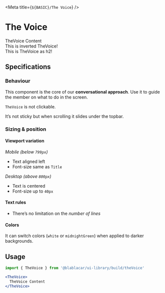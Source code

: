 

<Meta title={`${BASIC}/The Voice`} />

# **The Voice**

<Canvas>
  <Story name="Default">
    <TheVoice>
      TheVoice Content
    </TheVoice>
  </Story>
</Canvas>

<Canvas>
  <Story name="isInverted">
    <div style={{ backgroundColor: color.green }}>
      <TheVoice isInverted>This is inverted TheVoice!</TheVoice>
    </div>
  </Story>
</Canvas>

<Canvas>
  <Story name="as h2">
    <TheVoice as="h2">This is TheVoice as h2!</TheVoice>
  </Story>
</Canvas>

## Specifications

### Behaviour

This component is the core of our **conversational approach**.
Use it to guide the member on what to do in the screen.

`TheVoice` is not clickable.

It’s not sticky but when scrolling it slides under the topbar.

### Sizing & position

#### Viewport variation

_Mobile (below `799px`)_

- Text aligned left
- Font-size same as `Title`

_Desktop (above `800px`)_

- Text is centered
- Font-size up to `40px`

#### Text rules

- There’s no limitation on the _number of lines_

#### Colors

It can switch colors (`white` or `midnightGreen`) when applied to darker backgrounds.


## Usage

```jsx
import { TheVoice } from '@blablacar/ui-library/build/theVoice'

<TheVoice>
  TheVoice Content
</TheVoice>
```

<ArgsTable of={TheVoice} />
